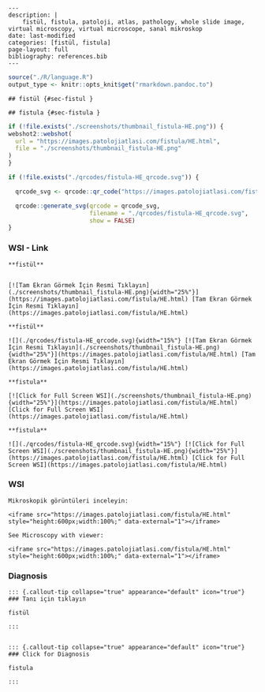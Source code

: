 
```comment
---
description: |
    fistül, fistula, patoloji, atlas, pathology, whole slide image, virtual microscopy, virtual microscope, sanal mikroskop
date: last-modified
categories: [fistül, fistula]
page-layout: full
bibliography: references.bib
---
```



```r
source("./R/language.R")
output_type <- knitr::opts_knit$get("rmarkdown.pandoc.to")
```


```asis
## fistül {#sec-fistul }
```


```asis
## fistula {#sec-fistula }
```






```r
if (!file.exists("./screenshots/thumbnail_fistula-HE.png")) {
webshot2::webshot(
  url = "https://images.patolojiatlasi.com/fistula/HE.html",
  file = "./screenshots/thumbnail_fistula-HE.png"
)
}
```



```r
if (!file.exists("./qrcodes/fistula-HE_qrcode.svg")) {

  qrcode_svg <- qrcode::qr_code("https://images.patolojiatlasi.com/fistula/HE.html")

  qrcode::generate_svg(qrcode = qrcode_svg,
                       filename = "./qrcodes/fistula-HE_qrcode.svg",
                       show = FALSE)
}
```











::::: panel-tabset


### WSI - Link








:::: {.content-hidden when-format="pdf"}


```asis

**fistül**


[![Tam Ekran Görmek İçin Resmi Tıklayın](./screenshots/thumbnail_fistula-HE.png){width="25%"}](https://images.patolojiatlasi.com/fistula/HE.html) [Tam Ekran Görmek İçin Resmi Tıklayın](https://images.patolojiatlasi.com/fistula/HE.html)

```

::::


:::: {.content-visible when-format="pdf"}

```asis

**fistül**

![](./qrcodes/fistula-HE_qrcode.svg){width="15%"} [![Tam Ekran Görmek İçin Resmi Tıklayın](./screenshots/thumbnail_fistula-HE.png){width="25%"}](https://images.patolojiatlasi.com/fistula/HE.html) [Tam Ekran Görmek İçin Resmi Tıklayın](https://images.patolojiatlasi.com/fistula/HE.html)

```



::::




:::: {.content-hidden when-format="pdf"}


```asis

**fistula**

[![Click for Full Screen WSI](./screenshots/thumbnail_fistula-HE.png){width="25%"}](https://images.patolojiatlasi.com/fistula/HE.html) [Click for Full Screen WSI](https://images.patolojiatlasi.com/fistula/HE.html)

```

::::


:::: {.content-visible when-format="pdf"}

```asis

**fistula**

![](./qrcodes/fistula-HE_qrcode.svg){width="15%"} [![Click for Full Screen WSI](./screenshots/thumbnail_fistula-HE.png){width="25%"}](https://images.patolojiatlasi.com/fistula/HE.html) [Click for Full Screen WSI](https://images.patolojiatlasi.com/fistula/HE.html)

```


::::







### WSI








```asis
Mikroskopik görüntüleri inceleyin:

<iframe src="https://images.patolojiatlasi.com/fistula/HE.html" style="height:600px;width:100%;" data-external="1"></iframe>

```





```asis

See Microscopy with viewer:

<iframe src="https://images.patolojiatlasi.com/fistula/HE.html" style="height:600px;width:100%;" data-external="1"></iframe>

```





### Diagnosis


```asis


::: {.callout-tip collapse="true" appearance="default" icon="true"}
### Tanı için tıklayın

fistül

:::


```


```asis


::: {.callout-tip collapse="true" appearance="default" icon="true"}
### Click for Diagnosis

fistula

:::

```









:::::









